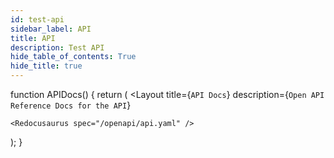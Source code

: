 ```yaml
---
id: test-api
sidebar_label: API
title: API
description: Test API
hide_table_of_contents: True
hide_title: true
---
```


function APIDocs() {
  return (
  <Layout
    title={`API Docs`}
    description={`Open API Reference Docs for the API`}
  >
    <Redocusaurus spec="/openapi/api.yaml" />
  </Layout>
  );
}
